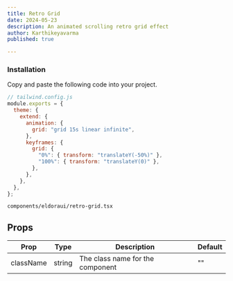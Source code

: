 ```yaml
---
title: Retro Grid
date: 2024-05-23
description: An animated scrolling retro grid effect
author: Karthikeyavarma
published: true

---
```


<ComponentPreview name="retro-grid-demo" />

<Steps>

### Installation

Copy and paste the following code into your project.

```js
// tailwind.config.js
module.exports = {
  theme: {
    extend: {
      animation: {
        grid: "grid 15s linear infinite",
      },
      keyframes: {
        grid: {
          "0%": { transform: "translateY(-50%)" },
          "100%": { transform: "translateY(0)" },
        },
      },
    },
  },
};
```

```text
components/eldoraui/retro-grid.tsx
```

<ComponentSource name="retro-grid" />

</Steps>

## Props

| Prop      | Type   | Description                      | Default |
| --------- | ------ | -------------------------------- | ------- |
| className | string | The class name for the component | ""      |
